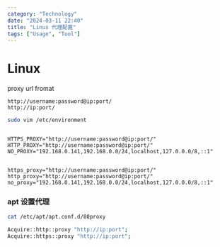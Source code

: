 ```yaml
---
category: "Technology"
date: "2024-03-11 22:40"
title: "Linux 代理配置"
tags: ["Usage", "Tool"]
---
```


# Linux

proxy url fromat

```
http://username:password@ip:port/
http://ip:port/
```

```sh
sudo vim /etc/environment
```

```

HTTPS_PROXY="http://username:password@ip:port/"
HTTP_PROXY="http://username:password@ip:port/"
NO_PROXY="192.168.0.141,192.168.0.0/24,localhost,127.0.0.0/8,::1"


https_proxy="http://username:password@ip:port/"
http_proxy="http://username:password@ip:port/"
no_proxy="192.168.0.141,192.168.0.0/24,localhost,127.0.0.0/8,::1"
```

### apt 设置代理

```sh
cat /etc/apt/apt.conf.d/80proxy

Acquire::http::proxy "http://ip:port";
Acquire::https::proxy "http://ip:port";
```
